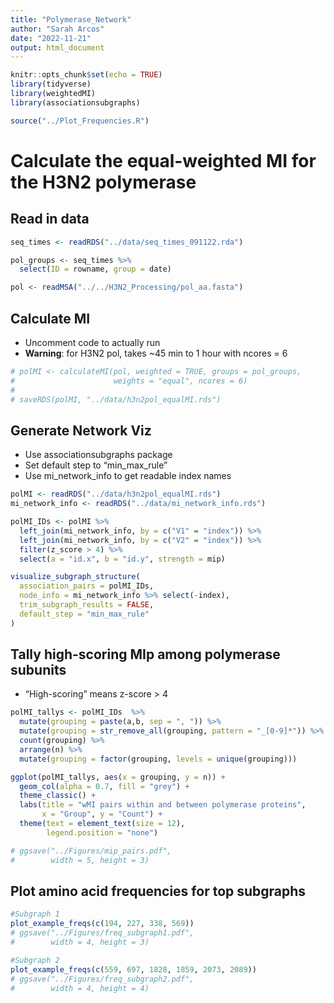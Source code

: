 ```yaml
---
title: "Polymerase_Network"
author: "Sarah Arcos"
date: "2022-11-21"
output: html_document
---
```


```r
knitr::opts_chunk$set(echo = TRUE)
library(tidyverse)
library(weightedMI)
library(associationsubgraphs)

source("../Plot_Frequencies.R")
```

# Calculate the equal-weighted MI for the H3N2 polymerase

## Read in data

```r
seq_times <- readRDS("../data/seq_times_091122.rda")

pol_groups <- seq_times %>%
  select(ID = rowname, group = date)

pol <- readMSA("../../H3N2_Processing/pol_aa.fasta")
```

## Calculate MI

 - Uncomment code to actually run
 - **Warning**: for H3N2 pol, takes ~45 min to 1 hour with ncores = 6

```r
# polMI <- calculateMI(pol, weighted = TRUE, groups = pol_groups,
#                      weights = "equal", ncores = 6)
# 
# saveRDS(polMI, "../data/h3n2pol_equalMI.rds")
```


## Generate Network Viz

 - Use associationsubgraphs package
 - Set default step to "min_max_rule"
 - Use mi_network_info to get readable index names

```r
polMI <- readRDS("../data/h3n2pol_equalMI.rds")
mi_network_info <- readRDS("../data/mi_network_info.rds")

polMI_IDs <- polMI %>%
  left_join(mi_network_info, by = c("V1" = "index")) %>%
  left_join(mi_network_info, by = c("V2" = "index")) %>%
  filter(z_score > 4) %>%
  select(a = "id.x", b = "id.y", strength = mip)

visualize_subgraph_structure(
  association_pairs = polMI_IDs,
  node_info = mi_network_info %>% select(-index),
  trim_subgraph_results = FALSE,
  default_step = "min_max_rule"
)

```



## Tally high-scoring MIp among polymerase subunits

 - "High-scoring" means z-score > 4

```r
polMI_tallys <- polMI_IDs  %>%
  mutate(grouping = paste(a,b, sep = ", ")) %>%
  mutate(grouping = str_remove_all(grouping, pattern = "_[0-9]*")) %>%
  count(grouping) %>%
  arrange(n) %>% 
  mutate(grouping = factor(grouping, levels = unique(grouping)))

ggplot(polMI_tallys, aes(x = grouping, y = n)) +
  geom_col(alpha = 0.7, fill = "grey") +
  theme_classic() +
  labs(title = "wMI pairs within and between polymerase proteins",
       x = "Group", y = "Count") +
  theme(text = element_text(size = 12),
        legend.position = "none")

# ggsave("../Figures/mip_pairs.pdf",
#        width = 5, height = 3)
```

## Plot amino acid frequencies for top subgraphs

```r
#Subgraph 1
plot_example_freqs(c(194, 227, 338, 569))
# ggsave("../Figures/freq_subgraph1.pdf",
#        width = 4, height = 3)

#Subgraph 2
plot_example_freqs(c(559, 697, 1828, 1859, 2073, 2089))
# ggsave("../Figures/freq_subgraph2.pdf",
#        width = 4, height = 4)
```






